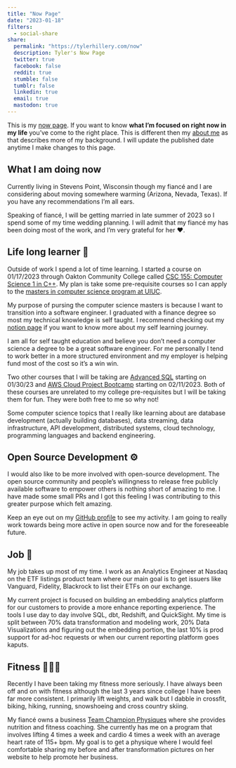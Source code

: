 ```yaml
---
title: "Now Page"
date: "2023-01-18"
filters:
  - social-share
share:
  permalink: "https://tylerhillery.com/now"
  description: Tyler's Now Page
  twitter: true
  facebook: false
  reddit: true
  stumble: false
  tumblr: false
  linkedin: true
  email: true
  mastodon: true
---
```


This is my [now page](https://nownownow.com/about). If you want to know __what I'm focused on right now in my life__ you've come to the right place. This is different then my [about me](about.qmd) as that describes more of my background. I will update the published date anytime I make changes to this page.  

## **What I am doing now**
Currently living in Stevens Point, Wisconsin though my fiancé and I are considering about moving somewhere warming (Arizona, Nevada, Texas). If you have any recommendations I'm all ears. 

Speaking of fiancé, I will be getting married in late summer of 2023 so I spend some of my time wedding planning. I will admit that my fiancé my has been doing most of the work, and I'm very grateful for her ❤️.

## **Life long learner 🧠**
Outside of work I spend a lot of time learning. I started a course on 01/17/2023 through Oakton Community College called [CSC 155: Computer Science 1 in C++](https://catalog.oakton.edu/course-descriptions/course-descriptions-discipline/csc/). My plan is take some pre-requisite courses so I can apply to the [masters in computer science program at UIUC](https://cs.illinois.edu/academics/graduate/professional-mcs/online-master-computer-science). 

My purpose of pursing the computer science masters is because I want to transition into a software engineer. I graduated with a finance degree so most my technical knowledge is self taught. I recommend checking out my [notion page](https://tylerhillery.notion.site/Education-Hub-c7f23bdea3314977818c9400fa95a060) if you want to know more about my self learning journey. 

I am all for self taught education and believe you don't need a computer science a degree to be a great software engineer. For me personally I tend to work better in a more structured environment and my employer is helping fund most of the cost so it's a win win.  

Two other courses that I will be taking are [Advanced SQL](https://corise.com/course/advanced-sql) starting on 01/30/23 and [AWS Cloud Project Bootcamp](https://youtu.be/dHaDS41z3RY) starting on 02/11/2023. Both of these courses are unrelated to my college pre-requisites but I will be taking them for fun. They were both free to me so why not!

Some computer science topics that I really like learning about are database development (actually building databases), data streaming, data infrastructure, API development, distributed systems, cloud technology, programming languages and backend engineering.

## Open Source Development ⚙️
I would also like to be more involved with open-source development. The open source community and people's willingness to release free publicly available software to empower others is nothing short of amazing to me. I have made some small PRs and I got this feeling I was contributing to this greater purpose which felt amazing.

Keep an eye out on my [GitHub profile](https://github.com/TylerHillery/TylerHillery.github.io) to see my activity. I am going to really work towards being more active in open source now and for the foreseeable future.

## Job 👔
My job takes up most of my time. I work as an Analytics Engineer at Nasdaq on the ETF listings product team where our main goal is to get issuers like Vanguard, Fidelity, Blackrock to list their ETFs on our exchange. 

My current project is focused on building an embedding analytics platform for our customers to provide a more enhance reporting experience. The tools I use day to day involve SQL, dbt, Redshift, and QuickSight. My time is split between 70% data transformation and modeling work, 20% Data Visualizations and figuring out the embedding portion, the last 10% is prod support for ad-hoc requests or when our current reporting platform goes kaputs. 

## Fitness 🏋🏻‍♂️
Recently I have been taking my fitness more seriously. I have always been off and on with fitness although the last 3 years since college I have been far more consistent. I primarily lift weights, and walk but I dabble in crossfit, biking, hiking, running, snowshoeing and cross country skiing. 

My fiancé owns a business [Team Champion Physiques](https://www.teamchampionphysiques.com/home) where she provides nutrition and fitness coaching. She currently has me on a program that involves lifting 4 times a week and cardio 4 times a week with an average heart rate of 115+ bpm. My goal is to get a physique where I would feel comfortable sharing my before and after transformation pictures on her website to help promote her business. 